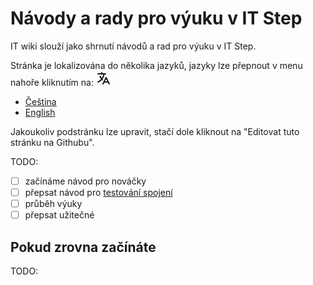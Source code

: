 # Návody a rady pro výuku v IT Step
IT wiki slouží jako shrnutí návodů a rad pro výuku v IT Step.

<p>
  <span>Stránka je lokalizována do několika jazyků, jazyky lze přepnout v menu nahoře kliknutím na: </span><svg fill="none" viewBox="0 0 24 24" width="24" height="24" stroke="currentColor" class="inline"><path stroke-linecap="round" stroke-linejoin="round" stroke-width="2" d="M3 5h12M9 3v2m1.048 9.5A18.022 18.022 0 016.412 9m6.088 9h7M11 21l5-10 5 10M12.751 5C11.783 10.77 8.07 15.61 3 18.129"></path></svg>
</p>

* [Čeština](/cs/)
* [English](/en/)

Jakoukoliv podstránku lze upravit, stačí dole kliknout na "Editovat tuto stránku na Githubu".

TODO:
- [ ] začínáme návod pro nováčky
- [ ] přepsat návod pro [testování spojení](https://docs.google.com/document/d/1le6zpDI34TzZktw4YVXCDxztVooKSywLxCHUzi4MbuY/edit#heading=h.pl50fgzczfxa)
- [ ] průběh výuky
- [ ] přepsat užitečné 

## Pokud zrovna začínáte
TODO: 
